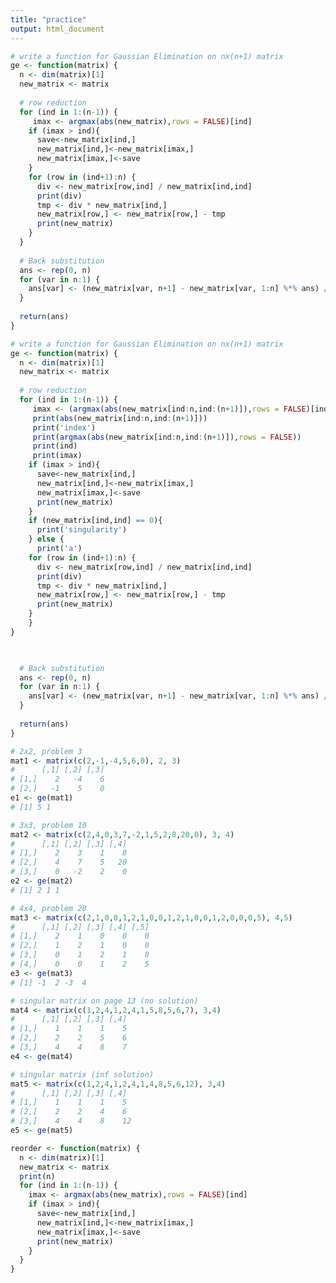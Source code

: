 ```yaml
---
title: "practice"
output: html_document
---
```


```r
# write a function for Gaussian Elimination on nx(n+1) matrix
ge <- function(matrix) {
  n <- dim(matrix)[1]
  new_matrix <- matrix
  
  # row reduction
  for (ind in 1:(n-1)) {
     imax <- argmax(abs(new_matrix),rows = FALSE)[ind]
    if (imax > ind){
      save<-new_matrix[ind,]
      new_matrix[ind,]<-new_matrix[imax,]
      new_matrix[imax,]<-save
    }
    for (row in (ind+1):n) {
      div <- new_matrix[row,ind] / new_matrix[ind,ind]
      print(div)
      tmp <- div * new_matrix[ind,]
      new_matrix[row,] <- new_matrix[row,] - tmp
      print(new_matrix)
    }
  }
  
  # Back substitution
  ans <- rep(0, n)
  for (var in n:1) {
    ans[var] <- (new_matrix[var, n+1] - new_matrix[var, 1:n] %*% ans) / new_matrix[var, var]
  }
    
  return(ans)
}
```

```r
# write a function for Gaussian Elimination on nx(n+1) matrix
ge <- function(matrix) {
  n <- dim(matrix)[1]
  new_matrix <- matrix
  
  # row reduction
  for (ind in 1:(n-1)) {
     imax <- (argmax(abs(new_matrix[ind:n,ind:(n+1)]),rows = FALSE)[ind])+(ind-1)
     print(abs(new_matrix[ind:n,ind:(n+1)]))
     print('index')
     print(argmax(abs(new_matrix[ind:n,ind:(n+1)]),rows = FALSE))
     print(ind)
     print(imax)
    if (imax > ind){
      save<-new_matrix[ind,]
      new_matrix[ind,]<-new_matrix[imax,]
      new_matrix[imax,]<-save
      print(new_matrix)
    }
    if (new_matrix[ind,ind] == 0){
      print('singularity')
    } else {
      print('a')
    for (row in (ind+1):n) {
      div <- new_matrix[row,ind] / new_matrix[ind,ind]
      print(div)
      tmp <- div * new_matrix[ind,]
      new_matrix[row,] <- new_matrix[row,] - tmp
      print(new_matrix)
    }
    }
}


  
  # Back substitution
  ans <- rep(0, n)
  for (var in n:1) {
    ans[var] <- (new_matrix[var, n+1] - new_matrix[var, 1:n] %*% ans) / new_matrix[var, var]
  }
    
  return(ans)
}
```






```r
# 2x2, problem 3
mat1 <- matrix(c(2,-1,-4,5,6,0), 2, 3)
#      [,1] [,2] [,3]
# [1,]    2   -4    6
# [2,]   -1    5    0
e1 <- ge(mat1)
# [1] 5 1

# 3x3, problem 10
mat2 <- matrix(c(2,4,0,3,7,-2,1,5,2,8,20,0), 3, 4)
#      [,1] [,2] [,3] [,4]
# [1,]    2    3    1    8
# [2,]    4    7    5   20
# [3,]    0   -2    2    0
e2 <- ge(mat2)
# [1] 2 1 1

# 4x4, problem 20
mat3 <- matrix(c(2,1,0,0,1,2,1,0,0,1,2,1,0,0,1,2,0,0,0,5), 4,5)
#      [,1] [,2] [,3] [,4] [,5]
# [1,]    2    1    0    0    0
# [2,]    1    2    1    0    0
# [3,]    0    1    2    1    0
# [4,]    0    0    1    2    5
e3 <- ge(mat3)
# [1] -1  2 -3  4

# singular matrix on page 13 (no solution)
mat4 <- matrix(c(1,2,4,1,2,4,1,5,8,5,6,7), 3,4)
#      [,1] [,2] [,3] [,4]
# [1,]    1    1    1    5
# [2,]    2    2    5    6
# [3,]    4    4    8    7
e4 <- ge(mat4)

# singular matrix (inf solution)
mat5 <- matrix(c(1,2,4,1,2,4,1,4,8,5,6,12), 3,4)
#      [,1] [,2] [,3] [,4]
# [1,]    1    1    1    5
# [2,]    2    2    4    6
# [3,]    4    4    8    12
e5 <- ge(mat5)
```

```r
reorder <- function(matrix) {
  n <- dim(matrix)[1]
  new_matrix <- matrix
  print(n)
  for (ind in 1:(n-1)) {
    imax <- argmax(abs(new_matrix),rows = FALSE)[ind]
    if (imax > ind){
      save<-new_matrix[ind,]
      new_matrix[ind,]<-new_matrix[imax,]
      new_matrix[imax,]<-save
      print(new_matrix)
    }
  }
}
    
```
